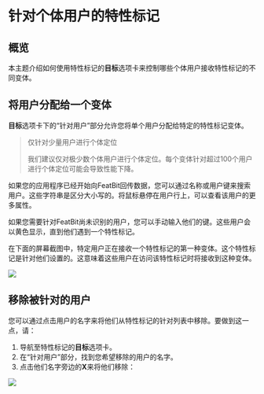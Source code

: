 
# 针对个体用户的特性标记

## 概览 <a href="#overview" id="overview"></a>

本主题介绍如何使用特性标记的**目标**选项卡来控制哪些个体用户接收特性标记的不同变体。

## 将用户分配给一个变体 <a href="#assigning-users-to-a-variation" id="assigning-users-to-a-variation"></a>

**目标**选项卡下的“针对用户”部分允许您将单个用户分配给特定的特性标记变体。

> 仅针对少量用户进行个体定位
>
> 我们建议仅对极少数个体用户进行个体定位。每个变体针对超过100个用户进行个体定位可能会导致性能下降。

如果您的应用程序已经开始向FeatBit回传数据，您可以通过名称或用户键来搜索用户。这些字符串是区分大小写的。将鼠标悬停在用户行上，可以查看该用户的更多属性。

如果您需要针对FeatBit尚未识别的用户，您可以手动输入他们的键。这些用户会以黄色显示，直到他们遇到一个特性标记。

在下面的屏幕截图中，特定用户正在接收一个特性标记的第一种变体。这个特性标记是针对他们设置的。这意味着这些用户在访问该特性标记时将接收到这种变体。

![](../../feature-flags/assets/targeting-users-with-flags/individual-user-targeting/001.webp)

## 移除被针对的用户 <a href="#removing-targeted-users" id="removing-targeted-users"></a>

您可以通过点击用户的名字来将他们从特性标记的针对列表中移除。要做到这一点，请：

1. 导航至特性标记的**目标**选项卡。
2. 在“针对用户”部分，找到您希望移除的用户的名字。
3. 点击他们名字旁边的**X**来将他们移除：

![](../../feature-flags/assets/targeting-users-with-flags/individual-user-targeting/002.webp)

